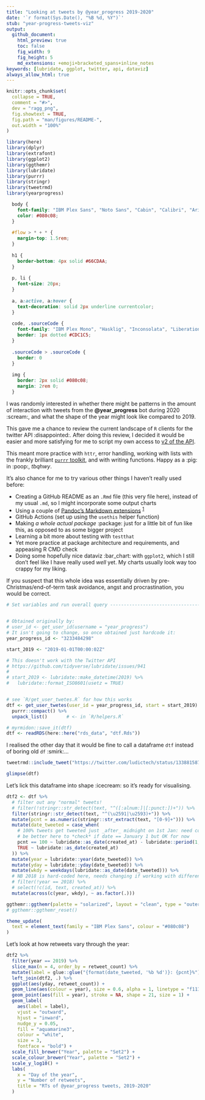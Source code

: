 ```yaml
---
title: "Looking at tweets by @year_progress 2019-2020"
date: '`r format(Sys.Date(), "%B %d, %Y")`'
stub: "year-progress-tweets-viz"
output:
  github_document:
    html_preview: true
    toc: false
    fig_width: 9
    fig_height: 5
    md_extensions: +emoji+bracketed_spans+inline_notes
keywords: [lubridate, ggplot, twitter, api, dataviz]
always_allow_html: true
---
```


<!-- README.md is generated from README.Rmd. Please edit that file -->

```r
knitr::opts_chunk$set(
  collapse = TRUE,
  comment = "#>",
  dev = "ragg_png",
  fig.showtext = TRUE,
  fig.path = "man/figures/README-",
  out.width = "100%"
)

library(here)
library(dplyr)
library(extrafont)
library(ggplot2)
library(ggthemr)
library(lubridate)
library(purrr)
library(stringr)
library(tweetrmd)
library(yearprogress)

```

```css
  body {
    font-family: "IBM Plex Sans", "Noto Sans", "Cabin", "Calibri", "Arial", sans-serif;
    color: #080c08;
  }
  
  #flow > * + * {
    margin-top: 1.5rem;
  }
  
  h1 {
    border-bottom: 4px solid #66CDAA;
  }
  
  p, li {
    font-size: 20px;
  }
  
  a, a:active, a:hover {
    text-decoration: solid 2px underline currentcolor;
  }
  
  code, .sourceCode {
    font-family: "IBM Plex Mono", "Hasklig", "Inconsolata", "Liberation Mono", "Consolas", monospace;
    border: 1px dotted #CDC1C5;
  }
  
  .sourceCode > .sourceCode {
    border: 0
  }
  
  img {
    border: 2px solid #080c08;
    margin: 2rem 0;
  }
```

<!-- badges: start -->
<!-- badges: end -->

:::{#flow}

I was randomly interested in whether there might be patterns in the amount of interaction with tweets from the **@year_progress** bot during 2020 :scream:,
and what the shape of the year might look like compared to 2019.


This gave me a chance to review the current landscape of `R` clients for the twitter API :disappointed:.
After doing this review, I decided it would be easier and more satisfying for me to script my own access to [v2 of the API][tw-api].

[tw-api]: https://developer.twitter.com/en/docs/twitter-api/early-access


This meant more practice with `httr`, error handling, working with lists with the frankly brilliant [`purrr` toolkit][purrr], and with writing functions.
Happy as a :pig: in :poop:, _tbqhwy_.


It's also chance for me to try various other things I haven't really used before:

* Creating a GitHub README as an `.Rmd` file (this very file here),
  instead of my usual `.md`, so I might incorporate some output charts
* Using a couple of [Pandoc's Markdown extensions][pdmd] ^[1][1]^
* GitHub Actions (set up using the `usethis` helper function)
* Making _a whole actual package_ :package: just for a little bit of fun like
  this, as opposed to as some bigger project
* Learning a bit more about testing with `testthat`
* Yet more practice at package architecture and requirements,
  and appeasing R CMD check
* Doing some hopefully nice [dataviz]{.sparkle} :bar_chart: with `ggplot2`, which   I still don't feel like I have really used _well_ yet.
  My charts usually look way too crappy for my liking.


[1]: # "We've got md_extensions: +emoji+bracketed_spans+inline_notes going on in the yaml here"
[purrr]: https://purrr.tidyverse.org/
[pdmd]: https://pandoc.org/MANUAL.html#pandocs-markdown


If you suspect that this whole idea was essentially driven by pre-Christmas/end-of-term task avoidance, angst and procrastination,
you would be correct.



```r
# Set variables and run overall query -------------------------------------


# Obtained originally by:
# user_id <- get_user_id(username = "year_progress")
# It isn't going to change, so once obtained just hardcode it:
year_progress_id <- "3233484298"

start_2019 <- "2019-01-01T00:00:02Z"

# This doesn't work with the Twitter API
# https://github.com/tidyverse/lubridate/issues/941
# 
# start_2019 <- lubridate::make_datetime(2019) %>% 
#   lubridate::format_ISO8601(usetz = TRUE)


# see `R/get_user_twetes.R` for how this works
dtf <- get_user_twetes(user_id = year_progress_id, start = start_2019) %>%
  purrr::compact() %>%
  unpack_list()       # <- in `R/helpers.R`
```



```r
# myrmidon::save_it(dtf)
dtf <- readRDS(here::here("rds_data", "dtf.Rds"))
```

I realised the other day that it would be fine to call a dataframe `dtf` instead of boring old `df` :smirk:...

```r
tweetrmd::include_tweet("https://twitter.com/ludictech/status/1338815874770329602?s=20")
```

```r
glimpse(dtf)

```


Let's lick this dataframe into shape :icecream: so it's ready for visualising.


```r

dtf2 <- dtf %>% 
  # filter out any "normal" tweets!
  # filter(!stringr::str_detect(text, "^([:alnum:]|[:punct:])+")) %>% 
  filter(stringr::str_detect(text, "^(\u2591|\u2593)+")) %>% 
  mutate(pcnt = as.numeric(stringr::str_extract(text, "[0-9]+"))) %>% 
  mutate(date_tweeted = case_when(
    # 100% tweets get tweeted just _after_ midnight on 1st Jan: need correcting
    # be better here to *check* if date == January 1 but OK for now
    pcnt == 100 ~ lubridate::as_date(created_at) - lubridate::period(1, "days"),
    TRUE ~ lubridate::as_date(created_at)
  )) %>% 
  mutate(year = lubridate::year(date_tweeted)) %>% 
  mutate(yday = lubridate::yday(date_tweeted)) %>% 
  mutate(wkdy = weekdays(lubridate::as_date(date_tweeted))) %>% 
  # NB 2018 is hard-coded here, needs changing if working with different years
  # filter(!year == 2018) %>% 
  # select(!c(id, text, created_at)) %>% 
  mutate(across(c(year, wkdy), ~ as.factor(.)))

```

```r
ggthemr::ggthemr(palette = "solarized", layout = "clean", type = "outer")
# ggthemr::ggthemr_reset()

theme_update(
  text = element_text(family = "IBM Plex Sans", colour = "#080c08")
)

```

Let's look at how retweets vary through the year:

```r
dtf2 %>% 
  filter(year == 2019) %>% 
  slice_max(n = 4, order_by = retweet_count) %>% 
  mutate(label = glue::glue("{format(date_tweeted, '%b %d')}: {pcnt}%")) %>% 
  left_join(dtf2, .) %>% 
  ggplot(aes(yday, retweet_count)) +
  geom_line(aes(colour = year), size = 0.6, alpha = 1, linetype = "f111") +
  geom_point(aes(fill = year), stroke = NA, shape = 21, size = 1) +
  geom_label(
    aes(label = label),
    vjust = "outward",
    hjust = "inward",
    nudge_y = 0.05,
    fill = "aquamarine3",
    colour = "white",
    size = 3,
    fontface = "bold") +
  scale_fill_brewer("Year", palette = "Set2") +
  scale_colour_brewer("Year", palette = "Set2") +
  scale_y_log10() +
  labs(
    x = "Day of the year",
    y = "Number of retweets",
    title = "RTs of @year_progress tweets, 2019-2020"
  )
  

```


:::
